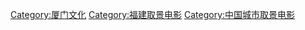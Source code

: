 [[Category:厦门文化|Category:厦门文化]]
[[Category:福建取景电影|Category:福建取景电影]]
[[Category:中国城市取景电影|Category:中国城市取景电影]]